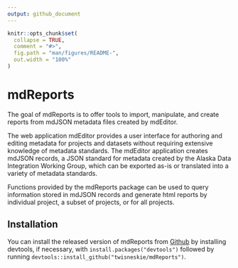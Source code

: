 ```yaml
---
output: github_document
---
```


<!-- README.md is generated from README.Rmd. Please edit that file -->

```r
knitr::opts_chunk$set(
  collapse = TRUE,
  comment = "#>",
  fig.path = "man/figures/README-",
  out.width = "100%"
)
```

# mdReports

<!-- badges: start -->
<!-- badges: end -->

The goal of mdReports is to offer tools to import, manipulate, and create 
reports from mdJSON metadata files created by mdEditor.

The web application mdEditor provides a user interface for authoring and editing metadata for projects and datasets without requiring extensive knowledge of metadata standards. The mdEditor application creates mdJSON records, a JSON standard for metadata created by the Alaska Data Integration Working Group, which can be exported as-is or translated into a variety of metadata standards.

Functions provided by the mdReports package can be used to query information stored in mdJSON records and generate html reports by individual project, a subset of projects, or for all projects. 

## Installation

You can install the released version of mdReports from [Github](https://github.com/) by installing devtools, if necessary, with `install.packages("devtools")` followed by running `devtools::install_github("twisneskie/mdReports")`.


